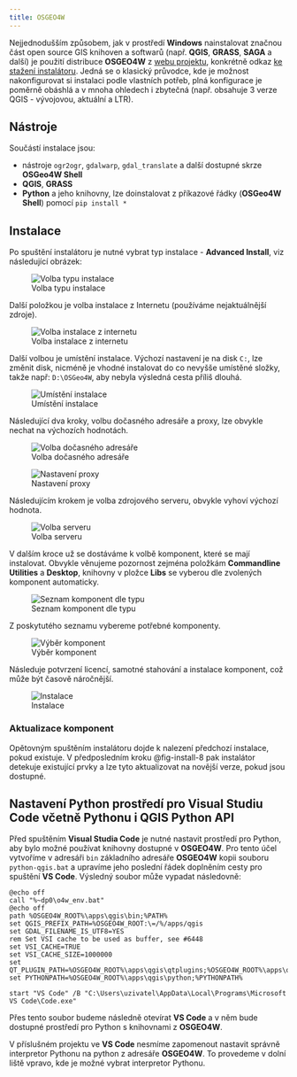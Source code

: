 ```yaml
---
title: OSGEO4W
---
```


Nejjednodušším způsobem, jak v prostředí **Windows** nainstalovat značnou část open source GIS knihoven a softwarů (např. **QGIS**, **GRASS**, **SAGA** a další) je použití distribuce **OSGEO4W** z [webu projektu](https://trac.osgeo.org/osgeo4w/), konkrétně odkaz [ke stažení instalátoru](https://download.osgeo.org/osgeo4w/v2/osgeo4w-setup.exe). Jedná se o klasický průvodce, kde je možnost nakonfigurovat si instalaci podle vlastních potřeb, plná konfigurace je poměrně obáshlá a v mnoha ohledech i zbytečná (např. obsahuje 3 verze QGIS - vývojovou, aktuální a LTR).

## Nástroje

Součástí instalace jsou:

- nástroje `ogr2ogr`, `gdalwarp`, `gdal_translate` a další dostupné skrze **OSGeo4W Shell**
- **QGIS**, **GRASS**
- **Python** a jeho knihovny, lze doinstalovat z příkazové řádky (**OSGeo4W Shell**) pomocí `pip install *`

## Instalace

Po spuštění instalátoru je nutné vybrat typ instalace - **Advanced Install**, viz následující obrázek:

![Volba typu instalace](images/osgeo4w/install_1.png){fig-alt="OSGEO4W volba typu instalace" .lightbox #fig-install-1}

Další položkou je volba instalace z Internetu (používáme nejaktuálnější zdroje).

![Volba instalace z internetu](images/osgeo4w/install_2.png){fig-alt="Volba instalace z internetu" .lightbox #fig-install-2}

Další volbou je umístění instalace. Výchozí nastavení je na disk `C:`, lze změnit disk, nicméně je vhodné instalovat do co nevyšše umístěné složky, takže např: `D:\OSGeo4W`, aby nebyla výsledná cesta příliš dlouhá.

![Umístění instalace](images/osgeo4w/install_3.png){fig-alt="Umístění instalace" .lightbox #fig-install-3}

Následující dva kroky, volbu dočasného adresáře a proxy, lze obvykle nechat na výchozích hodnotách.

![Volba dočasného adresáře](images/osgeo4w/install_4.png){fig-alt="Volba dočasného adresáře" .lightbox #fig-install-4}

![Nastavení proxy](images/osgeo4w/install_5.png){fig-alt="Nastavení proxy" .lightbox #fig-install-5}

Následujícím krokem je volba zdrojového serveru, obvykle vyhoví výchozí hodnota.

![Volba serveru](images/osgeo4w/install_6.png){fig-alt="Volba serveru" .lightbox #fig-install-6}

V dalším kroce už se dostáváme k volbě komponent, které se mají instalovat. Obvykle věnujeme pozornost zejména položkám **Commandline Utilities** a **Desktop**, knihovny v pložce **Libs** se vyberou dle zvolených komponent automaticky.

![Seznam komponent dle typu](images/osgeo4w/install_7.png){fig-alt="Seznam komponent dle typu" .lightbox #fig-install-7}

Z poskytutého seznamu vybereme potřebné komponenty.

![Výběr komponent](images/osgeo4w/install_8.png){fig-alt="Výběr komponent" .lightbox #fig-install-8}

Následuje potvrzení licencí, samotné stahování a instalace komponent, což může být časově náročnější.

![Instalace](images/osgeo4w/install_9.png){fig-alt="Instalace" .lightbox #fig-install-9}

### Aktualizace komponent

Opětovným spuštěním instalátoru dojde k nalezení předchozí instalace, pokud existuje. V předposledním kroku @fig-install-8 pak instalátor detekuje existující prvky a lze tyto aktualizovat na novější verze, pokud jsou dostupné.

## Nastavení Python prostředí pro Visual Studiu Code včetně Pythonu i QGIS Python API

Před spuštěním **Visual Studia Code** je nutné nastavit prostředí pro Python, aby bylo možné používat knihovny dostupné v **OSGEO4W**. Pro tento účel vytvoříme v adresáři `bin` základního adresáře **OSGEO4W** kopii souboru `python-qgis.bat` a upravíme jeho poslední řádek doplněním cesty pro spuštění **VS Code**. Výsledný soubor může vypadat následovně:

```
@echo off
call "%~dp0\o4w_env.bat"
@echo off
path %OSGEO4W_ROOT%\apps\qgis\bin;%PATH%
set QGIS_PREFIX_PATH=%OSGEO4W_ROOT:\=/%/apps/qgis
set GDAL_FILENAME_IS_UTF8=YES
rem Set VSI cache to be used as buffer, see #6448
set VSI_CACHE=TRUE
set VSI_CACHE_SIZE=1000000
set QT_PLUGIN_PATH=%OSGEO4W_ROOT%\apps\qgis\qtplugins;%OSGEO4W_ROOT%\apps\qt5\plugins
set PYTHONPATH=%OSGEO4W_ROOT%\apps\qgis\python;%PYTHONPATH%

start "VS Code" /B "C:\Users\uzivatel\AppData\Local\Programs\Microsoft VS Code\Code.exe"
```
Přes tento soubor budeme následně otevírat **VS Code** a v něm bude dostupné prostředí pro Python s knihovnami z **OSGEO4W**. 

V příslušném projektu ve **VS Code** nesmíme zapomenout nastavit správně interpretor Pythonu na python z adresáře **OSGEO4W**. To provedeme v dolní liště vpravo, kde je možné vybrat interpretor Pythonu.